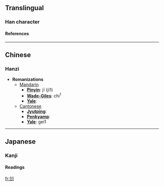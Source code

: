 ==Translingual==
===Han character===
{{Han char|rad=刀|as=03|sn=5|four=8270<sub>0</sub>|canj=人弓中弓 (ONLN)}}
====References====
{{Han ref|kx=0136.140|dkj=01863|dj=0307.100|hdz=10324.050|uh=5209|ud=21001|bh=C9BE|bd=51646}}
----

==Chinese==
===Hanzi===


* '''Romanizations'''
** [[Mandarin]]
*** '''[[Pinyin]]''': jī (ji1)
*** '''[[Wade-Giles]]''': chi<sup>1</sup>
*** '''[[Yale]]''': 
**[[Cantonese]]
***'''[[Jyutping]]''':
***'''[[Penkyamp]]''': 
***'''[[Yale]]''': gei1


----
==Japanese==
===Kanji===
{{ja-kanji|grade=|rs=刀03}}
====Readings====
{{ja-readings|on=[[き]] (ki), [[け]] (ke)|kun=[[たつ]] (tatsu)}}




[[fr:刉]]